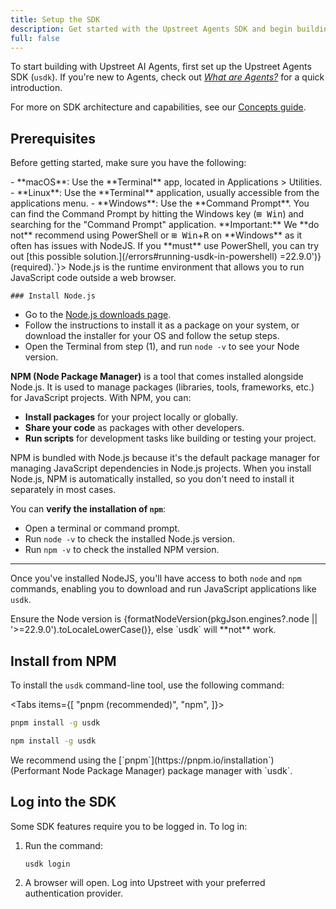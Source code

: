 ```yaml
---
title: Setup the SDK
description: Get started with the Upstreet Agents SDK and begin building AI Agents today.
full: false
---
```



To start building with Upstreet AI Agents, first set up the Upstreet Agents SDK (`usdk`). If you're new to Agents, check out *[What are Agents?](/concepts/what-are-agents)* for a quick introduction.

For more on SDK architecture and capabilities, see our [Concepts guide](/concepts/usdk/architecture).

## Prerequisites

Before getting started, make sure you have the following:

<Accordions>
  <Accordion title="1. A computer with a command-line interface">
   - **macOS**: Use the **Terminal** app, located in Applications > Utilities.  
   - **Linux**: Use the **Terminal** application, usually accessible from the applications menu.
   - **Windows**: Use the **Command Prompt**. You can find the Command Prompt by hitting the Windows key (<kbd>⊞ Win</kbd>) and searching for the "Command Prompt" application.
   <Callout>**Important:** We **do not** recommend using PowerShell or <kbd>⊞ Win</kbd>+<kbd>R</kbd> on **Windows** as it often has issues with NodeJS. If you **must** use PowerShell, you can try out [this possible solution.](/errors#running-usdk-in-powershell)</Callout>

  </Accordion>
  <Accordion title={`2. Node.js: ${formatNodeVersion(pkgJson.engines?.node || '>=22.9.0')} (required).`}>
    Node.js is the runtime environment that allows you to run JavaScript code outside a web browser.
    
    ### Install Node.js
   - Go to the [Node.js downloads page](https://nodejs.org/en/download/package-manager/current).
   - Follow the instructions to install it as a package on your system, or download the installer for your OS and follow the setup steps.
   - Open the Terminal from step (1), and run `node -v` to see your Node version.

   **NPM (Node Package Manager)** is a tool that comes installed alongside Node.js. It is used to manage packages (libraries, tools, frameworks, etc.) for JavaScript projects. With NPM, you can:

- **Install packages** for your project locally or globally.
- **Share your code** as packages with other developers.
- **Run scripts** for development tasks like building or testing your project.

NPM is bundled with Node.js because it's the default package manager for managing JavaScript dependencies in Node.js projects. When you install Node.js, NPM is automatically installed, so you don't need to install it separately in most cases. 

You can **verify the installation of `npm`**:
   - Open a terminal or command prompt.
   - Run `node -v` to check the installed Node.js version.
   - Run `npm -v` to check the installed NPM version.

---

Once you've installed NodeJS, you'll have access to both `node` and `npm` commands, enabling you to download and run JavaScript applications like `usdk`.


  </Accordion>
</Accordions>
    <Callout type="warn">Ensure the Node version is {formatNodeVersion(pkgJson.engines?.node || '>=22.9.0').toLocaleLowerCase()}, else `usdk` will **not** work.</Callout>

## Install from NPM

To install the `usdk` command-line tool, use the following command:

<Tabs items={[
  "pnpm (recommended)",
  "npm",
]}>
 
```bash tab="pnpm (recommended)"
pnpm install -g usdk
```

```bash tab="npm"
npm install -g usdk
```

</Tabs>

<Callout>
We recommend using the [`pnpm`](https://pnpm.io/installation`) (Performant Node Package Manager) package manager with `usdk`.
</Callout>

## Log into the SDK

Some SDK features require you to be logged in. To log in:

1. Run the command:

   ```bash
   usdk login
   ```

2. A browser will open. Log into Upstreet with your preferred authentication provider.
